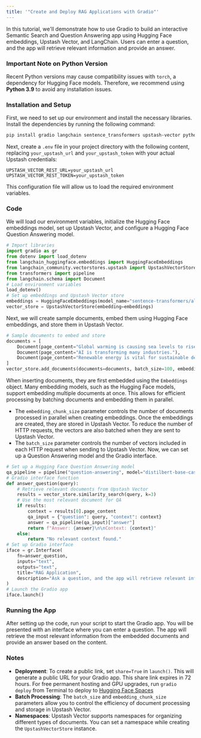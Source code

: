 ```yaml
---
title: '"Create and Deploy RAG Applications with Gradio"'
---
```

In this tutorial, we'll demonstrate how to use Gradio to build an interactive Semantic Search and Question Answering app using Hugging Face embeddings, Upstash Vector, and LangChain. Users can enter a question, and the app will retrieve relevant information and provide an answer.
### Important Note on Python Version
Recent Python versions may cause compatibility issues with `torch`, a dependency for Hugging Face models. Therefore, we recommend using **Python 3.9** to avoid any installation issues.
### Installation and Setup
First, we need to set up our environment and install the necessary libraries. Install the dependencies by running the following command:
```bash
pip install gradio langchain sentence_transformers upstash-vector python-dotenv transformers langchain-community langchain-huggingface
```
Next, create a `.env` file in your project directory with the following content, replacing `your_upstash_url` and `your_upstash_token` with your actual Upstash credentials:
```
UPSTASH_VECTOR_REST_URL=your_upstash_url
UPSTASH_VECTOR_REST_TOKEN=your_upstash_token
```
This configuration file will allow us to load the required environment variables.
### Code
We will load our environment variables, initialize the Hugging Face embeddings model, set up Upstash Vector, and configure a Hugging Face Question Answering model.
```python
# Import libraries
import gradio as gr
from dotenv import load_dotenv
from langchain_huggingface.embeddings import HuggingFaceEmbeddings
from langchain_community.vectorstores.upstash import UpstashVectorStore
from transformers import pipeline
from langchain.schema import Document
# Load environment variables
load_dotenv()
# Set up embeddings and Upstash Vector store
embeddings = HuggingFaceEmbeddings(model_name="sentence-transformers/all-mpnet-base-v2")
vector_store = UpstashVectorStore(embedding=embeddings)
```
Next, we will create sample documents, embed them using Hugging Face embeddings, and store them in Upstash Vector.
```python
# Sample documents to embed and store
documents = [
    Document(page_content="Global warming is causing sea levels to rise."),
    Document(page_content="AI is transforming many industries."),
    Document(page_content="Renewable energy is vital for sustainable development.")
]
vector_store.add_documents(documents=documents, batch_size=100, embedding_chunk_size=200)
```
When inserting documents, they are first embedded using the `Embeddings` object. Many embedding models, such as the Hugging Face models, support embedding multiple documents at once. This allows for efficient processing by batching documents and embedding them in parallel.
- The `embedding_chunk_size` parameter controls the number of documents processed in parallel when creating embeddings.
Once the embeddings are created, they are stored in Upstash Vector. To reduce the number of HTTP requests, the vectors are also batched when they are sent to Upstash Vector.
- The `batch_size` parameter controls the number of vectors included in each HTTP request when sending to Upstash Vector.
Now, we can set up a Question Answering model and the Gradio interface.
```python
# Set up a Hugging Face Question Answering model
qa_pipeline = pipeline("question-answering", model="distilbert-base-cased-distilled-squad")
# Gradio interface function
def answer_question(query):
    # Retrieve relevant documents from Upstash Vector
    results = vector_store.similarity_search(query, k=3)
    # Use the most relevant document for QA
    if results:
        context = results[0].page_content
        qa_input = {"question": query, "context": context}
        answer = qa_pipeline(qa_input)["answer"]
        return f"Answer: {answer}\n\nContext: {context}"
    else:
        return "No relevant context found."
# Set up Gradio interface
iface = gr.Interface(
    fn=answer_question,
    inputs="text",
    outputs="text",
    title="RAG Application",
    description="Ask a question, and the app will retrieve relevant information and provide an answer."
)
# Launch the Gradio app
iface.launch()
```
### Running the App
After setting up the code, run your script to start the Gradio app. You will be presented with an interface where you can enter a question. The app will retrieve the most relevant information from the embedded documents and provide an answer based on the content.
### Notes
- **Deployment**: To create a public link, set `share=True` in `launch()`. This will generate a public URL for your Gradio app. This share link expires in 72 hours. For free permanent hosting and GPU upgrades, run `gradio deploy` from Terminal to deploy to [Hugging Face Spaces](https://huggingface.co/spaces)
- **Batch Processing**: The `batch_size` and `embedding_chunk_size` parameters allow you to control the efficiency of document processing and storage in Upstash Vector.
- **Namespaces**: Upstash Vector supports namespaces for organizing different types of documents. You can set a namespace while creating the `UpstashVectorStore` instance.